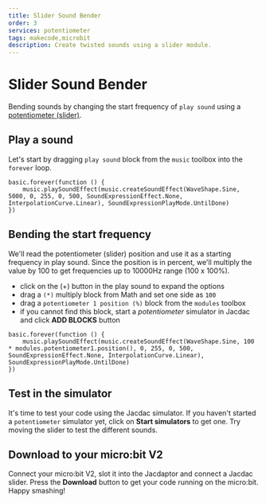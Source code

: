 ```yaml
---
title: Slider Sound Bender
order: 3
services: potentiometer
tags: makecode,microbit
description: Create twisted sounds using a slider module.
---
```


# Slider Sound Bender

Bending sounds by changing the start frequency of `play sound` using a [potentiometer (slider)](/clients/makecode/extensions/slider).

## Play a sound

Let's start by dragging `play sound` block from the `music` toolbox into the `forever` loop.

```blocks
basic.forever(function () {
    music.playSoundEffect(music.createSoundEffect(WaveShape.Sine, 5000, 0, 255, 0, 500, SoundExpressionEffect.None, InterpolationCurve.Linear), SoundExpressionPlayMode.UntilDone)
})
```

## Bending the start frequency

We'll read the potentiometer (slider) position and use it as a starting frequency in play sound.
Since the position is in percent, we'll multiply the value by 100 to get frequencies up to 10000Hz range (100 x 100%).

-   click on the (+) button in the play sound to expand the options
-   drag a `(*)` multiply block from Math and set one side as `100`
-   drag a `potentiometer 1 position (%)` block from the `modules` toolbox
-   if you cannot find this block, start a _potentiometer_ simulator in Jacdac and click **ADD BLOCKS** button

```blocks
basic.forever(function () {
    music.playSoundEffect(music.createSoundEffect(WaveShape.Sine, 100 * modules.potentiometer1.position(), 0, 255, 0, 500, SoundExpressionEffect.None, InterpolationCurve.Linear), SoundExpressionPlayMode.UntilDone)
})
```

## Test in the simulator

It's time to test your code using the Jacdac simulator. If you haven't started a `potentiometer` simulator yet,
click on **Start simulators** to get one.
Try moving the slider to test the different sounds.

## Download to your micro:bit V2

Connect your micro:bit V2, slot it into the Jacdaptor and connect a Jacdac slider.
Press the **Download** button to get your code running on the micro:bit. Happy smashing!

<MakeCodeProjectFooter serviceNames="potentiometer" />
